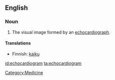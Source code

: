 ==English==

===Noun===
{{en-noun}}

# The visual image formed by an [[echocardiograph]].

====Translations====
{{trans-top|Echocardiogram}}
*Finnish: [[kaiku]]
{{trans-mid}}
{{trans-bottom}}

[[Category:Medicine]]

[[id:echocardiogram]]
[[ta:echocardiogram]]